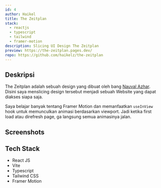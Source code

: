 ```yaml
---
id: 4
author: Haikel
title: The Zeitplan
stack:
  - reactjs
  - typescript
  - tailwind
  - framer-motion
description: Slicing UI Design The Zeitplan
preview: https://the-zeitplan.pages.dev/
repo: https://github.com/haikelz/the-zeitplan
---
```


<LightboxImage
  src="https://ik.imagekit.io/haikelz/works/the-zeitplan/the-zeitplan.png?updatedAt=1691495475218"
  alt="The Zeitplan"
/>

## Deskripsi

The Zeitplan adalah sebuah design yang dibuat oleh bang [Nauval Azhar](https://www.youtube.com/@mhdnauvalazhar). Disini saya menslicing design tersebut menjadi sebuah Website yang dapat diakses siapa saja.

Saya belajar banyak tentang Framer Motion dan memanfaatkan `useInView` hook untuk memunculkan animasi berdasarkan viewport. Jadi ketika first load atau direfresh page, ga langsung semua animasinya jalan.

## Screenshots

<LightboxImage
  src="https://ik.imagekit.io/haikelz/works/the-zeitplan/the-zeitplan.png?updatedAt=1691495475218"
  alt="Screenshot 1"
/>

<LightboxImage
  src="https://ik.imagekit.io/haikelz/works/the-zeitplan/Screenshot%20from%202023-08-08%2017-34-34.png?updatedAt=1691490976637"
  alt="Screenshot 2"
/>

<LightboxImage
  src="https://ik.imagekit.io/haikelz/works/the-zeitplan/Screenshot%20from%202023-08-08%2017-34-00.png?updatedAt=1691490976463"
  alt="Screenshot 3"
/>

<LightboxImage
  src="https://ik.imagekit.io/haikelz/works/the-zeitplan/Screenshot%20from%202023-08-08%2017-34-57.png?updatedAt=1691490976391"
  alt="Screenshot 4"
/>

<LightboxImage
  src="https://ik.imagekit.io/haikelz/works/the-zeitplan/Screenshot%20from%202023-08-08%2017-34-43.png?updatedAt=1691490976442"
  alt="Screenshot 5"
/>

<LightboxImage
  src="https://ik.imagekit.io/haikelz/works/the-zeitplan/Screenshot%20from%202023-08-08%2017-35-06.png?updatedAt=1691490976369"
  alt="Screenshot 6"
/>

## Tech Stack

- React JS
- Vite
- Typescript
- Tailwind CSS
- Framer Motion
